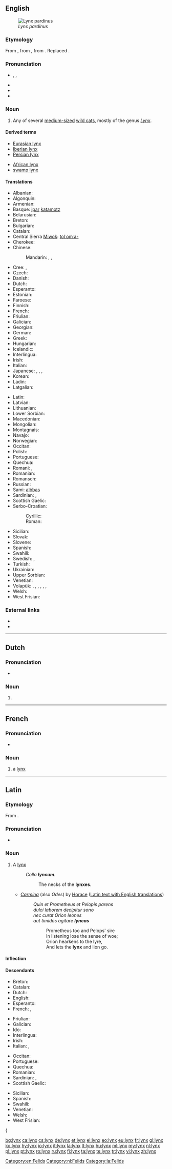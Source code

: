 {{also|Lynx}}
==English==
[[Image:Linces12.jpg|thumb|''Lynx pardinus'']]

===Etymology===
From {{etyl|enm}} {{term|lynx|lang=enm}}, from {{etyl|la}} {{term|lynx|lang=la}}, from {{etyl|grc}} {{term|λύγξ|lang=grc|sc=polytonic|tr=lunx}}. Replaced {{etyl|ang|-}} {{term|lox|lang=ang}}.

===Pronunciation===
* {{enPR|lĭngks}}, {{IPA|/lɪŋks/}}, {{X-SAMPA|/lINks/}}
* {{audio|en-us-lynx.ogg|Audio (US)}}
* {{homophones|links}}
* {{rhymes|ɪŋks}}

===Noun===
{{en-noun|es}}

# Any of several [[medium-sized]] [[wild cat]]s, mostly of the genus ''[[Lynx]]''.

====Derived terms====
{{rel-top|terms derived from ''lynx''}}
* [[Eurasian lynx]]
* [[Iberian lynx]]
* [[Persian lynx]]
{{rel-mid}}
* [[African lynx]]
* [[swamp lynx]]
{{rel-bottom}}

====Translations====
{{trans-top|wild cat}}
* Albanian: {{t-|sq|rrëqebull}}
* Algonquin: {{tø|alq|pijiw}}
* Armenian: {{t+|hy|լուսան|tr=lusan}}
* Basque: [[ipar]] [[katamotz]]
* Belarusian: {{t-|be|рысь|f|tr=rys’}}
* Breton: {{t-|br|lińs}}
* Bulgarian: {{t+|bg|рис|m|tr=ris|sc=Cyrl}}
* Catalan: {{t-|ca|linx|m}}
* Central Sierra [[Miwok]]: [[tolˑomˑa-]]
* Cherokee: {{t-|chr|ᎬᎮ|tr=gvhe|sc=Cher}}
* Chinese:
*: Mandarin: {{t|cmn|猞猁|tr=shēlì|sc=Hani}}, {{t|cmn|山貓|sc=Hani}}, {{t|cmn|山猫|tr=shānmāo|sc=Hani}}
* Cree: {{t-|cr|ᐱᔔ}}, {{t-|cr|pishuu}}
* Czech: {{t+|cs|rys|m}}
* Danish: {{t-|da|los}}
* Dutch: {{t+|nl|lynx|m}}
* Esperanto: {{t-|eo|linko}}
* Estonian: {{t+|et|ilves}}
* Faroese: {{t-|fo|geypa}}
* Finnish: {{t+|fi|ilves}}
* French: {{t+|fr|lynx|m}}
* Friulian: {{tø|fur|linç}}
* Galician: {{t+|gl|lince|m}}
* Georgian: {{t-|ka|ფოცხვერი|tr=p'oc'xveri|sc=Geor}}
* German: {{t+|de|Luchs|m}}
* Greek: {{t+|el|λύγκας|m}}
* Hungarian: {{t+|hu|hiúz}}
* Icelandic: {{t-|is|gaupa|f}}
* Interlingua: {{t-|ia|lynce}}
* Irish: {{t-|ga|lincse}}
* Italian: {{t+|it|lince|f}}
* Japanese: {{t-|ja|ヤマネコ|tr=yamaneko|sc=Jpan}}, {{t-|ja|山猫|tr=やまねこ, yamaneko|sc=Jpan}}, {{t-|ja|オオヤマネコ|tr=ōyamaneko|sc=Jpan}}, {{t-|ja|大山猫|tr=おおやまねこ, ōyamaneko|sc=Jpan}}
* Korean: {{t-|ko|스라소니|tr=seurasoni|sc=Hang}}
* Ladin: {{tø|lld|lustrel}}
* Latgalian: {{tø|ltg|mežakačs|m}}
{{trans-mid}}
* Latin: {{t+|la|lynx|c}}<!--NOTE: do not put the taxonomical name in as the Latin translation-->
* Latvian: {{t-|lv|lūsis}}
* Lithuanian: {{t+|lt|lūšis}}
* Lower Sorbian: {{tø|dsb|rys}}
* Macedonian: {{t+|mk|рис|m|tr=ris|sc=Cyrl}}
* Mongolian: {{t-|mn|шилүүс|tr=šilüüs|sc=Cyrl}}
* Montagnais: {{tø|moe|pishu}}
* Navajo: {{tø|nv|náshdóí łibáhígíí}}
* Norwegian: {{t+|no|gaupe}}
* Occitan: {{t-|oc|linx|m}}
* Polish: {{t+|pl|ryś|f}}
* Portuguese: {{t+|pt|lince|m}}
* Quechua: {{t-|qu|linsi}}
* Romani: {{tø|rom|divlio-murtano|m}}, {{tø|rom|divlio-mutsa|f}}
* Romanian: {{t+|ro|linx}}
* Romansch: {{t-|rm|luf tscherver}}
* Russian: {{t+|ru|рысь|f|tr=rys’|sc=Cyrl}}
* Sami: [[albbas]]
* Sardinian: {{t-|sc|linci}}, {{t-|sc|lintze}}
* Scottish Gaelic: {{t-|gd|lioncs|m}}
* Serbo-Croatian:
*: Cyrillic: {{t-|sh|рис|m|sc=Cyrl}}
*: Roman: {{t-|sh|ris|m}}
* Sicilian: {{t-|scn|linci}}
* Slovak: {{t-|sk|rys|m}}
* Slovene: {{t+|sl|ris|m}}
* Spanish: {{t+|es|lince|m}}
* Swahili: {{t-|sw|linksi}}
* Swedish: {{t+|sv|lo|c}}, {{t+|sv|lodjur|n}}
* Turkish: {{t+|tr|vaşak}}
* Ukrainian: {{t-|uk|рись|f|tr=rys’|sc=Cyrl}}
* Upper Sorbian: {{t-|hsb|rys}}
* Venetian: {{tø|vec|lenze}}
* Volapük: {{qualifier|♂♀}} {{t+|vo|lünk}}, {{qualifier|♂}} {{t-|vo|hilünk}}, {{qualifier|♀}} {{t-|vo|jilünk}}, {{qualifier|♂♀ offspring, young}} {{t-|vo|lünkül}}, {{qualifier|♂ offspring}} {{t-|vo|hilünkül}}, {{qualifier|♀ offspring}} {{t-|vo|jilünkül}}, {{qualifier|older term}} {{t-|vo|luxaf}}
* Welsh: {{t-|cy|lyncs}}
* West Frisian: {{t-|fy|lynks}}
{{trans-bottom}}

===Esternal links===
* {{pedia}}
* {{specieslite}}
[[Category:en:Felids]]
----

==Dutch==

===Pronunciation===
* {{audio|Nl-lynx.ogg|audio}}

===Noun===
{{nl-noun|m|lynxen|lynxje}}

# {{l|en|lynx}}

[[Category:nl:Felids]]

----

==French==

===Pronunciation===
* {{audio|Fr-lynx.ogg|audio}}

===Noun===
{{fr-noun|m|pl=lynx}}

# a [[#Noun|lynx]]

----

==Latin==

===Etymology===
From {{etyl|grc|la}} {{term|λύγξ|tr=lunks|sc=Grek|lang=grc}}.

===Pronunciation===
* {{a|Classical}} {{IPA|/lʏnks/|lang=la}}

===Noun===
{{la-noun|lynx|lyncis|lyncis|c|third}}

# A [[lynx#English|lynx]]
#: ''Colla '''lyncum'''.''
#:: The necks of the '''lynxes'''.
#* ''[[w:Odes (Horace)|Carmina]]'' (also ''Odes'') by [[w:Horace|Horace]] ([http://www.perseus.tufts.edu/hopper/text?doc=Perseus:abo:phi,0893,001:2:13 Latin text with English translations])
#*: ''Quin et Prometheus et Pelopis parens''
#*: ''dulci laborem decipitur sono''
#*: ''nec curat Orion leones''
#*: ''aut timidos agitare '''lyncas'''''
#*:: Prometheus too and Pelops' sire
#*:: In listening lose the sense of woe;
#*:: Orion hearkens to the lyre,
#*:: And lets the '''lynx''' and lion go.

====Inflection====
{{la-decl-3rd|lynx|lynx|lync}}

====Descendants====
{{top4}}
* Breton: {{l|br|lińs}}
* Catalan: {{l|ca|linx}}
* Dutch: {{l|nl|lynx}}
* English: {{l|en|lynx}}
* Esperanto: {{l|eo|linko}}
* French: {{l|fr|lynx}}, {{l|fr|once}}
{{mid4}}
* Friulian: {{l|fur|linç}}
* Galician: {{l|gl|lince}}
* Ido: {{l|io|linco}}
* Interlingua: {{l|ia|lynce}}
* Irish: {{l|ga|lincse}}
* Italian: {{l|it|lince}}, {{l|it|lonza}}
{{mid4}}
* Occitan: {{l|oc|linx}}
* Portuguese: {{l|pt|lince}}
* Quechua: {{l|qu|linsi}}
* Romanian: {{l|ro|linx}}
* Sardinian: {{l|sc|linci}}, {{l|sc|lintze}}
* Scottish Gaelic: {{l|gd|lioncs}}
{{mid4}}
* Sicilian: {{l|scn|linci}}
* Spanish: {{l|es|lince}}
* Swahili: {{l|sw|linksi}}
* Venetian: {{l|vec|lenze}}
* Welsh: {{l|cy|lyncs}}
* West Frisian: {{l|fy|lynks}}
{{{bottom}}

[[Category:la:Felids]]

[[bg:lynx]]
[[ca:lynx]]
[[cs:lynx]]
[[de:lynx]]
[[et:lynx]]
[[el:lynx]]
[[eo:lynx]]
[[eu:lynx]]
[[fr:lynx]]
[[gl:lynx]]
[[ko:lynx]]
[[hy:lynx]]
[[io:lynx]]
[[it:lynx]]
[[la:lynx]]
[[lt:lynx]]
[[hu:lynx]]
[[ml:lynx]]
[[my:lynx]]
[[nl:lynx]]
[[pl:lynx]]
[[pt:lynx]]
[[ro:lynx]]
[[ru:lynx]]
[[fi:lynx]]
[[ta:lynx]]
[[te:lynx]]
[[tr:lynx]]
[[vi:lynx]]
[[zh:lynx]]